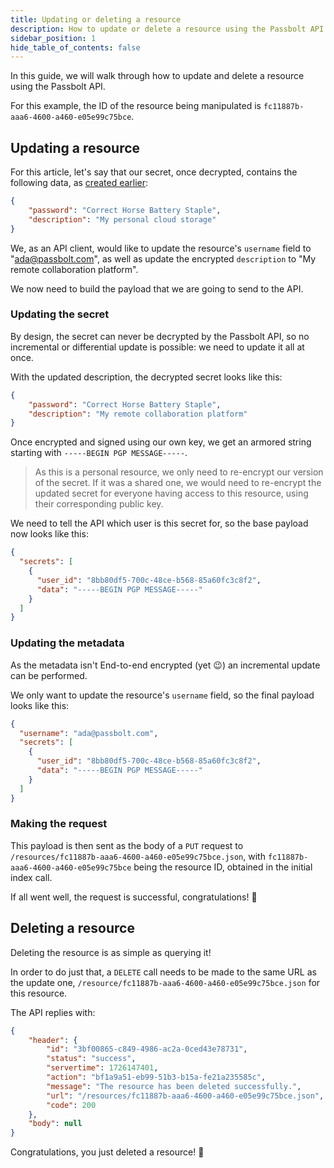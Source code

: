 ```yaml
---
title: Updating or deleting a resource
description: How to update or delete a resource using the Passbolt API
sidebar_position: 1
hide_table_of_contents: false
---
```


In this guide, we will walk through how to update and delete a resource using the Passbolt API.

For this example, the ID of the resource being manipulated is `fc11887b-aaa6-4600-a460-e05e99c75bce`.

## Updating a resource

For this article, let's say that our secret, once decrypted, contains the following data, as [created earlier](../creating):

```json
{
    "password": "Correct Horse Battery Staple",
    "description": "My personal cloud storage"
}
```

We, as an API client, would like to update the resource's `username` field to "ada@passbolt.com",
as well as update the encrypted `description` to "My remote collaboration platform".

We now need to build the payload that we are going to send to the API.

### Updating the secret

By design, the secret can never be decrypted by the Passbolt API, so no incremental or differential update is possible: we need to update it all at once.

With the updated description, the decrypted secret looks like this:

```json
{
    "password": "Correct Horse Battery Staple",
    "description": "My remote collaboration platform"
}
```

Once encrypted and signed using our own key, we get an armored string starting with `-----BEGIN PGP MESSAGE-----`.

> As this is a personal resource, we only need to re-encrypt our version of the secret.
> If it was a shared one, we would need to re-encrypt the updated secret for everyone having access to this resource, using their corresponding public key.

We need to tell the API which user is this secret for, so the base payload now looks like this:

```json
{
  "secrets": [
    {
      "user_id": "8bb80df5-700c-48ce-b568-85a60fc3c8f2",
      "data": "-----BEGIN PGP MESSAGE-----"
    }
  ]
}
```

### Updating the metadata

As the metadata isn't End-to-end encrypted (yet 😉) an incremental update can be performed.

We only want to update the resource's `username` field, so the final payload looks like this:

```json
{
  "username": "ada@passbolt.com",
  "secrets": [
    {
      "user_id": "8bb80df5-700c-48ce-b568-85a60fc3c8f2",
      "data": "-----BEGIN PGP MESSAGE-----"
    }
  ]
}
```

### Making the request

This payload is then sent as the body of a `PUT` request to `/resources/fc11887b-aaa6-4600-a460-e05e99c75bce.json`, with `fc11887b-aaa6-4600-a460-e05e99c75bce` being the resource ID, obtained in the initial index call.

If all went well, the request is successful, congratulations! 🎉

## Deleting a resource

Deleting the resource is as simple as querying it!

In order to do just that,
a `DELETE` call needs to be made to the same URL as the update one, `/resource/fc11887b-aaa6-4600-a460-e05e99c75bce.json` for this resource.

The API replies with:

```json
{
    "header": {
        "id": "3bf00865-c849-4986-ac2a-0ced43e78731",
        "status": "success",
        "servertime": 1726147401,
        "action": "bf1a9a51-eb99-51b3-b15a-fe21a235585c",
        "message": "The resource has been deleted successfully.",
        "url": "/resources/fc11887b-aaa6-4600-a460-e05e99c75bce.json",
        "code": 200
    },
    "body": null
}
```

Congratulations, you just deleted a resource! 🎉
